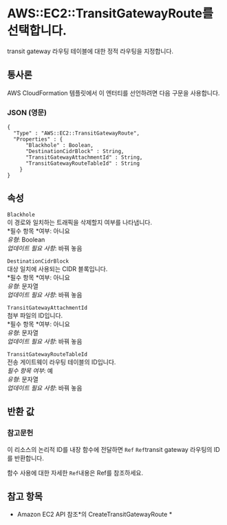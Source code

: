 # AWS::EC2::TransitGatewayRoute를 선택합니다.

transit gateway 라우팅 테이블에 대한 정적 라우팅을 지정합니다.

## 통사론

AWS CloudFormation 템플릿에서 이 엔터티를 선언하려면 다음 구문을 사용합니다.

### JSON (영문)

```
{
  "Type" : "AWS::EC2::TransitGatewayRoute",
  "Properties" : {
      "Blackhole" : Boolean,
      "DestinationCidrBlock" : String,
      "TransitGatewayAttachmentId" : String,
      "TransitGatewayRouteTableId" : String
    }
}
```

## 속성

`Blackhole`  
이 경로와 일치하는 트래픽을 삭제할지 여부를 나타냅니다.  
*필수 항목 *여부: 아니요  
_유형_: Boolean  
_업데이트 필요 사항_: 바꿔 놓음

`DestinationCidrBlock`  
대상 일치에 사용되는 CIDR 블록입니다.  
*필수 항목 *여부: 아니요  
_유형_: 문자열  
_업데이트 필요 사항_: 바꿔 놓음

`TransitGatewayAttachmentId`  
첨부 파일의 ID입니다.  
*필수 항목 *여부: 아니요  
_유형_: 문자열  
_업데이트 필요 사항_: 바꿔 놓음

`TransitGatewayRouteTableId`  
전송 게이트웨이 라우팅 테이블의 ID입니다.  
_필수 항목 여부_: 예  
_유형_: 문자열  
_업데이트 필요 사항_: 바꿔 놓음

## 반환 값

### 참고문헌

이 리소스의 논리적 ID를 내장 함수에 전달하면 `Ref` `Ref`transit gateway 라우팅의 ID를 반환합니다.

함수 사용에 대한 자세한 `Ref`내용은 Ref를 참조하세요.

## 참고 항목

- Amazon EC2 API 참조*의 CreateTransitGatewayRoute *

